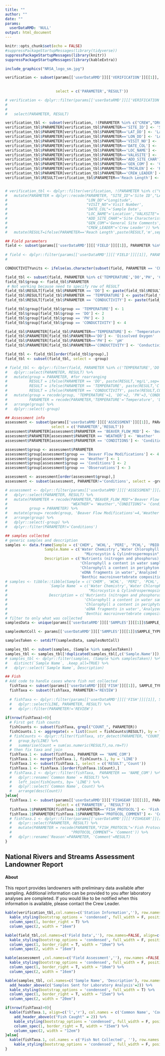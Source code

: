 ```yaml
---
title: ""
author: ""
date: ""
params:
  userDataRMD: 'NULL'
output: html_document
---
```



```r
knitr::opts_chunk$set(echo = FALSE)
#suppressPackageStartupMessages(library(tidyverse))
suppressPackageStartupMessages(library(knitr))
suppressPackageStartupMessages(library(kableExtra))


```



```r

include_graphics("NRSA_logo_sm.jpg")

verification <- subset(params[['userDataRMD']][['VERIFICATION']][[1]], PARAMETER %in% c('SITE_ID','VISIT_NO', "DATE_COL","LOC_NAME","CREW",
                                                                                               "LAT_DD","LON_DD","VALXSITE",'ADD_SITE_CHAR',
                                                                                               "GEN_COM","DRCTNS","RCHWIDTH","TRCHLEN","CREW_LEADER"),
                       select = c('PARAMETER','RESULT'))

# verification <- dplyr::filter(params[['userDataRMD']][['VERIFICATION']][[1]], PARAMETER %in% c('SITE_ID','VISIT_NO', "DATE_COL","LOC_NAME","CREW",
#                                                                                                "LAT_DD","LON_DD","VALXSITE",'ADD_SITE_CHAR',
#                                                                                                "GEN_COM","DRCTNS","RCHWIDTH","TRCHLEN","CREW_LEADER")) %>%
#   select(PARAMETER, RESULT)

verification_tbl <- subset(verification, !(PARAMETER %in% c("CREW","DRCTNS","RCHWIDTH" )))
verification_tbl$PARAMETER[verification_tbl$PARAMETER=='SITE_ID'] <- 'Site ID'
verification_tbl$PARAMETER[verification_tbl$PARAMETER=='LAT_DD'] <- 'Latitude'
verification_tbl$PARAMETER[verification_tbl$PARAMETER=='LON_DD'] <- 'Longitude'
verification_tbl$PARAMETER[verification_tbl$PARAMETER=='VISIT_NO'] <- 'Visit Number'
verification_tbl$PARAMETER[verification_tbl$PARAMETER=='DATE_COL'] <- 'Sample Date'
verification_tbl$PARAMETER[verification_tbl$PARAMETER=='LOC_NAME'] <- 'Location'
verification_tbl$PARAMETER[verification_tbl$PARAMETER=='VALXSITE'] <- 'Sample Type'
verification_tbl$PARAMETER[verification_tbl$PARAMETER=='ADD_SITE_CHAR'] <- 'Site Characteristics'
verification_tbl$PARAMETER[verification_tbl$PARAMETER=='GEN_COM'] <- 'General Site Comments'
verification_tbl$PARAMETER[verification_tbl$PARAMETER=='TRCHLEN'] <- 'Reach Length'
verification_tbl$PARAMETER[verification_tbl$PARAMETER=='CREW_LEADER'] <- 'Crew Leader'
verification_tbl$RESULT[verification_tbl$PARAMETER=='Reach Length'] <- paste(verification_tbl$RESULT[verification_tbl$PARAMETER=='Reach Length'], 'm', sep=' ') 


# verification_tbl <- dplyr::filter(verification, !(PARAMETER %in% c("CREW","DRCTNS","RCHWIDTH" ))) %>%
#   mutate(PARAMETER = dplyr::recode(PARAMETER, "SITE_ID"='Site ID',"LAT_DD"="Latitude",
#                                    "LON_DD"="Longitude",
#                                    "VISIT_NO"='Visit Number',
#                                    "DATE_COL"='Sample Date',
#                                    "LOC_NAME"='Location',"VALXSITE"='Sample Type', 
#                                    "ADD_SITE_CHAR"='Site Characteristics',
#                                    "GEN_COM"='General Site Comments',"TRCHLEN"= 'Reach Length' ,
#                                    "CREW_LEADER"='Crew Leader')) %>%
#   mutate(RESULT=ifelse(PARAMETER=='Reach Length',paste(RESULT,'m',sep=' '),RESULT))
```


```r
## Field parameters
field <- subset(params[['userDataRMD']][['FIELD']][[1]], PARAMETER %in% c("LOCATION","TIME" ,"DO","TEMPERATURE" ,
                                                                                 "PH","CONDUCTIVITY","CORRECTED"))
# field <- dplyr::filter(params[['userDataRMD']][['FIELD']][[1]], PARAMETER %in% c("LOCATION","TIME" ,"DO","TEMPERATURE" ,
#                                                                                  "PH","CONDUCTIVITY","CORRECTED")) 

CONDUCTIVITYunits <- ifelse(as.character(subset(field, PARAMETER == 'CORRECTED')$RESULT)=='Y', 'uS/cm @ 25C','uS/cm')

field_tbl <- subset(field, PARAMETER %in% c('TEMPERATURE','DO','PH', 'CONDUCTIVITY'), select = c('PARAMETER','RESULT'))
field_tbl$group <- field_tbl$PARAMETER
 # Not working because need to specify row of RESULT
field_tbl$RESULT[field_tbl$PARAMETER == 'DO'] <- paste(field_tbl$RESULT[field_tbl$PARAMETER == 'DO'], 'mg/L', sep = ' ')
field_tbl$RESULT[field_tbl$PARAMETER == 'TEMPERATURE'] <- paste(field_tbl$RESULT[field_tbl$PARAMETER == 'TEMPERATURE'], 'C', sep = ' ')
field_tbl$RESULT[field_tbl$PARAMETER == 'CONDUCTIVITY'] <- paste(field_tbl$RESULT[field_tbl$PARAMETER == 'CONDUCTIVITY'], CONDUCTIVITYunits, sep = ' ')

field_tbl$group[field_tbl$group == 'TEMPERATURE'] <- 1
field_tbl$group[field_tbl$group == 'DO'] <- 2
field_tbl$group[field_tbl$group == 'PH'] <- 3
field_tbl$group[field_tbl$group == 'CONDUCTIVITY'] <- 4

field_tbl$PARAMETER[field_tbl$PARAMETER=='TEMPERATURE'] <- 'Temperature'
field_tbl$PARAMETER[field_tbl$PARAMETER=='DO'] <- 'Dissolved Oxygen'
field_tbl$PARAMETER[field_tbl$PARAMETER=='PH'] <- 'pH'
field_tbl$PARAMETER[field_tbl$PARAMETER=='CONDUCTIVITY'] <- 'Conductivity'

field_tbl <- field_tbl[order(field_tbl$group),]
field_tbl <- subset(field_tbl, select = -group)

# field_tbl <- dplyr::filter(field, PARAMETER %in% c('TEMPERATURE','DO','PH', 'CONDUCTIVITY')) %>%
#   dplyr::select(PARAMETER, RESULT) %>%
#   mutate(group = PARAMETER, #for rearranging
#          RESULT = ifelse(PARAMETER == 'DO', paste(RESULT,'mg/L',sep=' '),RESULT),
#          RESULT = ifelse(PARAMETER == 'TEMPERATURE', paste(RESULT,'C',sep=' '),RESULT),
#          RESULT = ifelse(PARAMETER == 'CONDUCTIVITY', paste(RESULT,CONDUCTIVITYunits,sep=' '),RESULT)) %>%
#   mutate(group = recode(group, 'TEMPERATURE'=1, 'DO'=2, 'PH'=3,'CONDUCTIVITY'=4),
#          PARAMETER = recode(PARAMETER,'TEMPERATURE'='Temperature', 'DO'='Dissolved Oxygen', 'PH'='pH','CONDUCTIVITY'='Conductivity')) %>%
#   arrange(group) %>%
#   dplyr::select(-group)

```
```r
## Assessment info
assessment <- subset(params[['userDataRMD']][['ASSESSMENT']][[1]], PARAMETER %in% c('WEATHER','CONDITIONS','BEAVER_FLOW_MOD'),
                     select = c('PARAMETER','RESULT'))
assessment$PARAMETER[assessment$PARAMETER == 'BEAVER_FLOW_MOD'] <- 'Beaver Flow Modifications'
assessment$PARAMETER[assessment$PARAMETER == 'WEATHER'] <- 'Weather'
assessment$PARAMETER[assessment$PARAMETER == 'CONDITIONS'] <- 'Conditions'

assessment$group <- assessment$PARAMETER
assessment$group[assessment$group == 'Beaver Flow Modifications'] <- 4
assessment$group[assessment$group == 'Weather'] <- 1
assessment$group[assessment$group == 'Conditions'] <- 2
assessment$group[assessment$group == 'Observations'] <- 3

assessment <- assessment[order(assessment$group),]
assessment <- subset(assessment, PARAMETER!='Conditions', select = -group)

# assessment <- dplyr::filter(params[['userDataRMD']][['ASSESSMENT']][[1]], PARAMETER %in% c('WEATHER','CONDITIONS','BEAVER_FLOW_MOD')) %>% 
#   dplyr::select(PARAMETER, RESULT) %>%
#   mutate(PARAMETER = recode(PARAMETER,"BEAVER_FLOW_MOD"='Beaver Flow Modifications', 
#                             "WEATHER"= 'Weather',"CONDITIONS"= 'Conditions'),
#          group = PARAMETER) %>%
#   mutate(group= recode(group, 'Beaver Flow Modifications'=4,'Weather'= 1,'Conditions'= 2,'Observations' = 3)) %>%
#   arrange(group) %>%
#   dplyr::select(-group) %>%
#   dplyr::filter(PARAMETER!='Conditions')
```



```r
## samples collected
# generic samples and description
samples <- data.frame(Sample = c('CHEM', 'WCHL', 'PERI', 'PCHL', 'PBIO', 'PDNA', 'MICX', 'ENTE','BENT'),
                  Sample.Name = c('Water Chemistry','Water Chlorophyll a','Periphyton Assemblage','Periphyton Chlorophyll a','Periphyton Biomass','Periphyton DNA',
                                    "Microcystin & Cylindrospermopsin", 'Enterococci','Benthic Macroinvertebrates'),
                  Description = c('Nutrients (nitrogen and phosphorus), basic anions & cations, turbidity, organic carbon',
                                  'Chlorophyll a content in water sample','Algal species composition',
                                  'Chlorophyll a content in periphyton sample','Biomass in periphyton scraping',
                                  'eDNA fragments in water','Analyzed for algal toxins in water','*E.coli* and enterococci',
                                  'Benthic macroinvertebrate composition'), stringsAsFactors=F)
# samples <- tibble::tibble(Sample = c('CHEM', 'WCHL', 'PERI', 'PCHL', 'PBIO', 'PDNA', 'MICX', 'ENTE','BENT'),
#                   `Sample Name` = c('Water Chemistry','Water Chlorophyll a','Periphyton Assemblage','Periphyton Chlorophyll a','Periphyton Biomass','Periphyton DNA',
#                                     "Microcystin & Cylindrospermopsin", 'Enterococci','Benthic Macroinvertebrates'),
#                   Description = c('Nutrients (nitrogen and phosphorus), basic anions & cations, turbidity, organic carbon',
#                                   'Chlorophyll a content in water sample','Algal species composition',
#                                   'Chlorophyll a content in periphyton sample','Biomass in periphyton scraping',
#                                   'eDNA fragments in water','Analyzed for algal toxins in water','*E.coli* and enterococci',
#                                   'Benthic macroinvertebrate composition'))
# filter to only what was collected
samplesData <- unique(params[['userDataRMD']][['SAMPLES']][[1]]$SAMPLE_TYPE)[!(unique(params[['userDataRMD']][['SAMPLES']][[1]]$SAMPLE_TYPE) %in% 'SAMP')]

samplesNotColl <- params[['userDataRMD']][['SAMPLES']][[1]]$SAMPLE_TYPE[params[['userDataRMD']][['SAMPLES']][[1]]$PARAMETER=='NOT_COLLECTED' & params[['userDataRMD']][['SAMPLES']][[1]]$RESULT=='Y']

samplesTaken <- setdiff(samplesData, samplesNotColl) 

samples_tbl <- subset(samples, (Sample %in% samplesTaken))
samples_tbl <- samples_tbl[!duplicated(samples_tbl[,c('Sample.Name')]), c('Sample.Name','Description')]
# samples_tbl <- dplyr::filter(samples, (Sample %in% samplesTaken)) %>%
#   distinct(`Sample Name`, .keep_all=TRUE) %>%
#   dplyr::select(`Sample Name`, Description)
```

```r
## Fish 
# Add code to handle cases where fish not collected
  fishTaxa <- subset(params[['userDataRMD']][['FISH']][[1]], SAMPLE_TYPE == 'FISH', select = c('LINE','PARAMETER','RESULT'))
  fishTaxa <- subset(fishTaxa, PARAMETER!='REVIEW')
  
  # fishTaxa <- dplyr::filter(params[['userDataRMD']][['FISH']][[1]], SAMPLE_TYPE == 'FISH') %>%
  #   dplyr::select(LINE, PARAMETER, RESULT) %>%
  #   dplyr::filter(PARAMETER!='REVIEW')
  
if(nrow(fishTaxa)>0){
  # First get fish counts
  fishCounts <- subset(fishTaxa, grepl("COUNT_", PARAMETER))
  fishCounts.1 <- aggregate(x = list(Count = fishCounts$RESULT), by = fishCounts[c('LINE')], FUN = function(x){sum(as.numeric(x), na.rm=TRUE)})
  # fishCounts <- dplyr::filter(fishTaxa, str_detect(PARAMETER, "COUNT_")) %>%
  #   group_by(LINE) %>%
  #   summarise(Count = sum(as.numeric(RESULT),na.rm=T))
  # then fix taxa and join
  fishTaxa.1 <- subset(fishTaxa, PARAMETER == 'NAME_COM')
  fishTaxa.1 <- merge(fishTaxa.1, fishCounts.1, by = 'LINE')
  fishTaxa.1 <- subset(fishTaxa.1, select = c('RESULT','Count'))
  fishTaxa.1 <- fishTaxa.1[order(fishTaxa.1$Count),]
  # fishTaxa.1 <- dplyr::filter(fishTaxa,  PARAMETER == 'NAME_COM') %>%
  #   dplyr::rename(`Common Name` = RESULT) %>%
  #   left_join(fishCounts, by= 'LINE') %>%
  #   dplyr::select(`Common Name`, Count) %>%
  #   arrange(desc(Count))
}else{
  fishTaxa.1 <- subset(params[['userDataRMD']][['FISHGEAR']][[1]], PARAMETER %in% c('FISH_PROTOCOL','PROTOCOL_COMMENT'), 
                       select = c('PARAMETER', 'RESULT'))
  fishTaxa.1$PARAMETER[fishTaxa.1$PARAMETER=='FISH_PROTOCOL'] <- 'Fish Protocol Result'
  fishTaxa.1$PARAMETER[fishTaxa.1$PARAMETER=='PROTOCOL_COMMENT'] <- 'Comment'
  # fishTaxa.1 <- dplyr::filter(params[['userDataRMD']][['FISHGEAR']][[1]], PARAMETER %in% c('FISH_PROTOCOL','PROTOCOL_COMMENT')) %>%
  #   dplyr::select(PARAMETER, RESULT) %>%
  #   mutate(PARAMETER = recode(PARAMETER,"FISH_PROTOCOL"='Fish Protocol Result', 
  #                           "PROTOCOL_COMMENT"= 'Comment')) %>%
  #   dplyr::rename('Reason'=PARAMETER, 'Comment'=RESULT)
}

```

## National Rivers and Streams Assessment Landowner Report

#### About
This report provides landowners with preliminary data available after sampling. Additional information can be provided to you after laboratory analyses are completed. If you would like to be notified when this information is available, please contact the Crew Leader.



```r
kable(verification_tbl,col.names=c('Station Information',''), row.names=FALSE, align=c('l','r')) %>%
  kable_styling(bootstrap_options = 'condensed', full_width = F, position = "float_left") %>%
  column_spec(1, border_right = T) %>%
  column_spec(2, width = "16em")

kable(field_tbl,col.names=c('Field Data',''), row.names=FALSE, align=c('l','r')) %>%
  kable_styling(bootstrap_options = 'condensed', full_width = F, position = "float_left") %>%
  column_spec(1, border_right = T, width = "10em") %>%
  column_spec(2, width = "16em")

kable(assessment ,col.names=c('Field Assessment',''), row.names =FALSE, align=c('l','r')) %>%
  kable_styling(bootstrap_options = 'condensed', full_width = F, position = "float_left") %>%
  column_spec(1, border_right = T, width = "10em") %>%
  column_spec(2, width = "16em")

```



```r

kable(samples_tbl, col.names=c('Sample Name', 'Description'), row.names = FALSE, align=c('l','r')) %>%
  add_header_above(c('Samples Sent for Laboratory Analysis'=2)) %>%
  kable_styling(bootstrap_options = 'condensed', full_width = T) %>%
  column_spec(1, border_right = T, width = "15em") %>%
  column_spec(2, width = "20em")
```



```r

if(nrow(fishTaxa)>0){
  kable(fishTaxa.1, align=c('l','r'), col.names = c('Common Name', 'Count'), row.names = FALSE) %>%
    add_header_above(c("Fish Caught" = 2)) %>%
    kable_styling(bootstrap_options = 'condensed', full_width = F, position = 'left') %>%
    column_spec(1, border_right = T, width = "15em") %>%
    column_spec(2, width = "12em")
}else{
  kable(fishTaxa.1, col.names = c('Fish Not Collected', ''), row.names = FALSE, align=c('l','r')) %>%
    kable_styling(bootstrap_options = 'condensed', full_width = F, position = 'left') 
}
```



